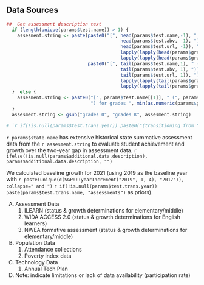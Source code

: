##  Data Sources

```r
##  Get assessment description text
  if (length(unique(params$test.name)) > 1) {
    assesment.string <- paste(paste0("[", head(params$test.name,-1), " (",
                                          head(params$test.abv, -1), ")](", noquote(
                                          head(params$test.url, -1)), ") for grades ",
                                          lapply(lapply(head(params$grades, -1), as.numeric), min), " to ",
                                          lapply(lapply(head(params$grades, -1), as.numeric), max), collapse=", "),
                              paste0("[", tail(params$test.name,1), " (",
                                          tail(params$test.abv, 1), ")](", noquote(
                                          tail(params$test.url, 1)), ") for grades ",
                                          lapply(lapply(tail(params$grades, 1), as.numeric), min), " to ",
                                          lapply(lapply(tail(params$grades, 1), as.numeric), max)), sep=" and ")
  }  else {
    assesment.string <- paste0("[", params$test.name[[1]], " (", params$test.abv[[1]], ")](", noquote(params$test.url[[1]]),
                               ") for grades ", min(as.numeric(params$grades[[1]])), " to ", max(as.numeric(params$grades[[1]])))
  }
  assesment.string <- gsub("grades 0", "grades K", assesment.string)

# `r if(!is.null(params$test.trans.year)) paste0("(transitioning from ", params$test.trans.name, " assessments in 2019)")`

```

`r params$state.name` has extensive historical state summative assessment data from
the `r assesment.string` to evaluate student achievement and growth over the two-year
gap in assessment data. `r ifelse(!is.null(params$additional.data.description), params$additional.data.description, "")`

We calculated baseline growth for 2021 (using 2019 as the baseline year with
`r paste(unique(c(SGP:::yearIncrement("2019", 1, 4), "2017")), collapse=" and ")`
`r if(!is.null(params$test.trans.year)) paste(params$test.trans.name, "assessments")`
as priors).

  A) Assessment Data
      1. ILEARN (status & growth determinations for elementary/middle)
      2. WIDA ACCESS 2.0 (status & growth determinations for English learners)
      3. NWEA formative assessment (status & growth determinations for elementary/middle)
  B) Population Data
      1. Attendance collections
      2. Poverty index data
  C) Technology Data
      1. Annual Tech Plan
  D) Note: indicate limitations or lack of data availability (participation rate)
